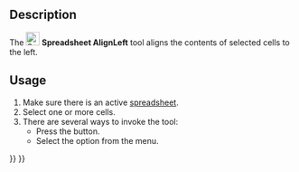 <languages/>

{{Docnav
|[[Spreadsheet_SplitCell|Split Cell]]
|[[Spreadsheet_AlignCenter|Align Center]]
|[[Spreadsheet_Workbench|Spreadsheet]]
|IconL=Spreadsheet_SplitCell.svg
|IconR=Spreadsheet_AlignCenter.svg
|IconC=Workbench_Spreadsheet.svg
}}

{{GuiCommand
|Name=Spreadsheet AlignLeft
|MenuLocation=Spreadsheet → Alignment → Align left
|Workbenches=[[Spreadsheet_Workbench|Spreadsheet]]
|Version=0.17
}}

==Description==

The [[File:Spreadsheet_AlignLeft.svg|24px]] '''Spreadsheet AlignLeft''' tool aligns the contents of selected cells to the left.

==Usage==

# Make sure there is an active [[Spreadsheet_CreateSheet|spreadsheet]].
# Select one or more cells.
# There are several ways to invoke the tool:
#* Press the {{Button|[[File:Spreadsheet_AlignLeft.svg|16px]] [[Spreadsheet_AlignLeft|Align left]]}} button.
#* Select the {{MenuCommand|Spreadsheet → Alignment → [[File:Spreadsheet_AlignLeft.svg|16px]] Align left}} option from the menu.


{{Docnav
|[[Spreadsheet_SplitCell|Split Cell]]
|[[Spreadsheet_AlignCenter|Align Center]]
|[[Spreadsheet_Workbench|Spreadsheet]]
|IconL=Spreadsheet_SplitCell.svg
|IconR=Spreadsheet_AlignCenter.svg
|IconC=Workbench_Spreadsheet.svg
}}

{{Spreadsheet_Tools_navi{{#translation:}}}}
{{Userdocnavi{{#translation:}}}}
